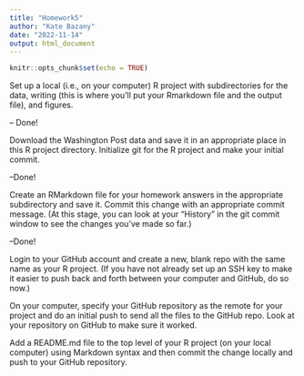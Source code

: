 ```yaml
---
title: "Homework5"
author: "Kate Bazany"
date: "2022-11-14"
output: html_document
---
```


```r
knitr::opts_chunk$set(echo = TRUE)
```

Set up a local (i.e., on your computer) R project with subdirectories for the data, writing (this is where you’ll put your Rmarkdown file and the output file), and figures.

-- Done!

Download the Washington Post data and save it in an appropriate place in this R project directory.
Initialize git for the R project and make your initial commit.

--Done!

Create an RMarkdown file for your homework answers in the appropriate subdirectory and save it. Commit this change with an appropriate commit message. (At this stage, you can look at your “History” in the git commit window to see the changes you’ve made so far.)

--Done!

Login to your GitHub account and create a new, blank repo with the same name as your R project. (If you have not already set up an SSH key to make it easier to push back and forth between your computer and GitHub, do so now.)



On your computer, specify your GitHub repository as the remote for your project and do an initial push to send all the files to the GitHub repo. Look at your repository on GitHub to make sure it worked.



Add a README.md file to the top level of your R project (on your local computer) using Markdown syntax and then commit the change locally and push to your GitHub repository.


